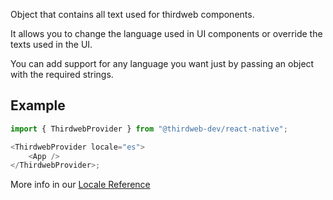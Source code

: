 Object that contains all text used for thirdweb components.

It allows you to change the language used in UI components or override the texts used in the UI.

You can add support for any language you want just by passing an object with the required strings.

## Example

```javascript
import { ThirdwebProvider } from "@thirdweb-dev/react-native";

<ThirdwebProvider locale="es">
	<App />
</ThirdwebProvider>;
```

More info in our [Locale Reference](/react-native/v0/ThirdwebProviderProps#locale)

